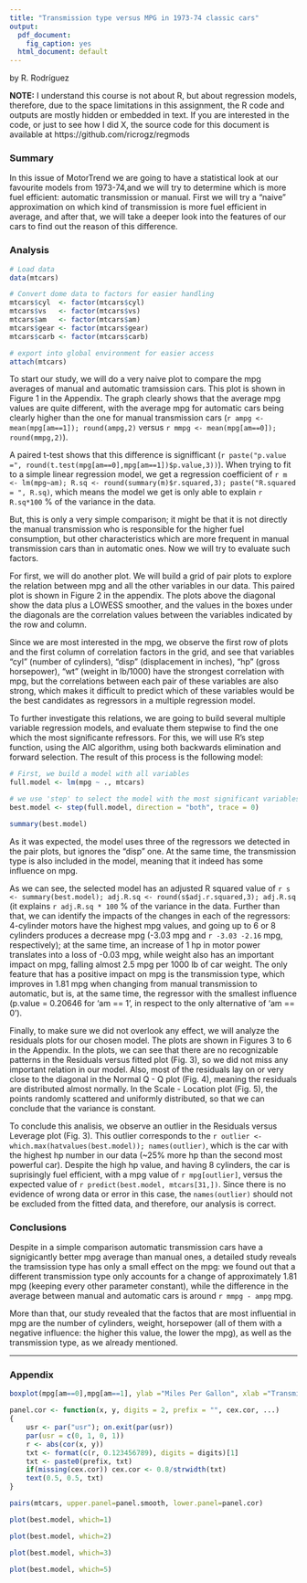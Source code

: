 ```yaml
---
title: "Transmission type versus MPG in 1973-74 classic cars"
output:
  pdf_document:
    fig_caption: yes
  html_document: default
---
```


by R. Rodríguez

**NOTE:** I understand this course is not about R, but about regression models, therefore, due to the space limitations in this assignment, the R code and outputs are mostly hidden or embedded in text. If you are interested in the code, or just to see how I did X, the source code for this document is available at https://github.com/ricrogz/regmods

### Summary ###

In this issue of MotorTrend we are going to have a statistical look at our favourite models from 1973-74,and we will try to determine which is more fuel efficient: automatic transmission or manual. First we will try a "naive" approximation on which kind of transmission is more fuel efficient in average, and after that, we will take a deeper look into the features of our cars to find out the reason of this difference.

### Analysis ###
```r
# Load data
data(mtcars)

# Convert dome data to factors for easier handling
mtcars$cyl  <- factor(mtcars$cyl)
mtcars$vs   <- factor(mtcars$vs)
mtcars$am   <- factor(mtcars$am)
mtcars$gear <- factor(mtcars$gear)
mtcars$carb <- factor(mtcars$carb)

# export into global environment for easier access
attach(mtcars)
```
To start our study, we will do a very naive plot to compare the mpg averages of manual and automatic tramsission cars. This plot is shown in Figure 1 in the Appendix. The graph clearly shows that the average mpg values are quite different, with the average mpg for automatic cars being clearly higher than the one for manual transmission cars (`r ampg <- mean(mpg[am==1]); round(ampg,2)` versus `r mmpg <- mean(mpg[am==0]); round(mmpg,2)`).

A paired t-test shows that this difference is signifficant (`r paste("p.value =", round(t.test(mpg[am==0],mpg[am==1])$p.value,3))`). When trying to fit to a simple linear regression model, we get a regression coefficient of `r m <- lm(mpg~am); R.sq <- round(summary(m)$r.squared,3); paste("R.squared = ", R.sq)`, which means the model we get is only able to explain `r R.sq*100` % of the variance in the data.

But, this is only a very simple comparison; it might be that it is not directly the manual transmission who is responsible for the higher fuel consumption, but other characteristics which are more frequent in manual transmission cars than in automatic ones. Now we will try to evaluate such factors.

For first, we will do another plot. We will build a grid of pair plots to explore the relation between mpg and all the other variables in our data. This paired plot is shown in Figure 2 in the appendix. The plots above the diagonal show the data plus a LOWESS smoother, and the values in the boxes under the diagonals are the correlation values between the variables indicated by the row and column.

Since we are most interested in the mpg, we observe the first row of plots and the first column of correlation factors in the grid, and see that variables "cyl" (number of cylinders), "disp" (displacement in inches), "hp" (gross horsepower), "wt" (weight in lb/1000) have the strongest correlation with mpg, but the correlations between each pair of these variables are also strong, which makes it difficult to predict which of these variables would be the best candidates as regressors in a multiple regression model.

To further investigate this relations, we are going to build several multiple variable regression models, and evaluate them stepwise to find the one which the most significante refressors. For this, we will use R's step function, using the AIC algorithm, using both backwards elimination and forward selection. The result of this process is the following model:

```r
# First, we build a model with all variables
full.model <- lm(mpg ~ ., mtcars)

# we use 'step' to select the model with the most significant variables
best.model <- step(full.model, direction = "both", trace = 0)

summary(best.model)
```

As it was expected, the model uses three of the regressors we detected in the pair plots, but ignores the "disp" one. At the same time, the transmission type is also included in the model, meaning that it indeed has some influence on mpg.

As we can see, the selected model has an adjusted R squared value of `r s <- summary(best.model); adj.R.sq <- round(s$adj.r.squared,3); adj.R.sq` (it explains `r adj.R.sq * 100` % of the variance in the data. Further than that, we can identify the impacts of the changes in each of the regressors: 4-cylinder motors have the highest mpg values, and going up to 6 or 8 cylinders produces a decrease mpg (-3.03 mpg and `r -3.03 -2.16` mpg, respectively); at the same time, an increase of 1 hp in motor power translates into a loss of -0.03 mpg, while weight also has an important impact on mpg, falling almost 2.5 mpg per 1000 lb of car weight. The only feature that has a positive impact on mpg is the transmission type, which improves in 1.81 mpg when changing from manual transmission to automatic, but is, at the same time, the regressor with the smallest influence (p.value = 0.20646 for 'am == 1', in respect to the only alternative of 'am == 0').

Finally, to make sure we did not overlook any effect, we will analyze the residuals plots for our chosen model. The plots are shown in Figures 3 to 6 in the Appendix. In the plots, we can see that there are no recognizable patterns in the Residuals versus fitted plot (Fig. 3), so we did not miss any important relation in our model. Also, most of the residuals lay on or very close to the diagonal in the Normal Q - Q plot (Fig. 4), meaning the residuals are distributed almost normally. In the Scale - Location plot (Fig. 5), the points randomly scattered and uniformly distributed, so that we can conclude that the variance is constant.

To conclude this analisis, we observe an outlier in the Residuals versus Leverage plot (Fig. 3). This outlier corresponds to the `r outlier <- which.max(hatvalues(best.model)); names(outlier)`, which is the car with the highest hp number in our data (~25% more hp than the second most powerful car). Despite the high hp value, and having 8 cylinders, the car is suprisingly fuel efficient, with a mpg value of `r mpg[outlier]`, versus the expected value of `r predict(best.model, mtcars[31,])`. Since there is no evidence of wrong data or error in this case, the `names(outlier)` should not be excluded from the fitted data, and therefore, our analysis is correct.


### Conclusions ###

Despite in a simple comparison automatic transmission cars have a signigicantly better mpg average than manual ones, a detailed study reveals the tramsission type has only a small effect on the mpg: we found out that a different transmission type only accounts for a change of approximately 1.81 mpg (keeping every other parameter constant), while the difference in the average between manual and automatic cars is around `r mmpg - ampg` mpg.

More than that, our study revealed that the factos that are most influential in mpg are the number of cylinders, weight, horsepower (all of them with a negative influence: the higher this value, the lower the mpg), as well as the transmission type, as we already mentioned.

_______________________________________________________________________________


### Appendix ###

```r
boxplot(mpg[am==0],mpg[am==1], ylab ="Miles Per Gallon", xlab ="Transmission Type", names=c("Manual", "Automatic"))
```

```r
panel.cor <- function(x, y, digits = 2, prefix = "", cex.cor, ...)
{
    usr <- par("usr"); on.exit(par(usr))
    par(usr = c(0, 1, 0, 1))
    r <- abs(cor(x, y))
    txt <- format(c(r, 0.123456789), digits = digits)[1]
    txt <- paste0(prefix, txt)
    if(missing(cex.cor)) cex.cor <- 0.8/strwidth(txt)
    text(0.5, 0.5, txt)
}
```

```r
pairs(mtcars, upper.panel=panel.smooth, lower.panel=panel.cor)
```

```r
plot(best.model, which=1)
```

```r
plot(best.model, which=2)
```

```r
plot(best.model, which=3)
```

```r
plot(best.model, which=5)
```